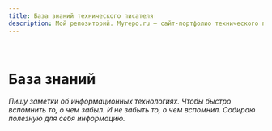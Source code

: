 ```yaml
---
title: База знаний технического писателя
description: Мой репозиторий. Myrepo.ru – сайт-портфолио технического писателя
---
```



<br />

# База знаний

*Пишу заметки об информационных технологиях. Чтобы быстро вспомнить то, о чем забыл. И не забыть то, о чем вспомнил. Собираю полезную для себя информацию.*

<GuideCards/>
